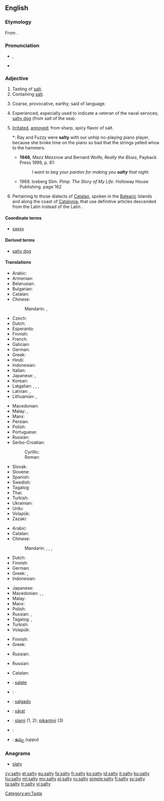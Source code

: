 ==English==

===Etymology===
From {{suffix|salt|y}}.

===Pronunciation===
* {{a|UK}} {{IPA|/ˈsɒl.ti/}}, {{X-SAMPA|/"sQl.ti/}}
* {{rhymes|ɒlti}}

===Adjective===
{{en-adj|salti|er}}

# Tasting of [[salt]].
# Containing [[salt]].
# {{figuratively}} Coarse, provocative, earthy; said of language.
# {{figuratively}} Experienced, especially used to indicate a veteran of the naval services; [[salty dog]] (from salt of the sea).
# {{US|_|slang}} [[irritated|Irritated]], [[annoyed]]; from sharp, spicy flavor of salt.
#*: Ray and Fuzzy were '''salty''' with our unhip no-playing piano player, because she broke time on the piano so bad that the strings yelled whoa to the hammers.
#* '''1946''', Mezz Mezzrow and Bernard Wolfe, ''Really the Blues'', Payback Press 1999, p. 61:
#*: ''I want to beg your pardon for making you '''salty''' that night.''
#* 1969. Iceberg Slim. ''Pimp: The Story of My Life''. Holloway House Publishing. page 162
# {{linguistics}} Pertaining to those dialects of [[Catalan]], spoken in the [[Balearic]] Islands and along the coast of [[Catalonia]], that use definitive articles descended from the Latin {{term|lang=la|ipse||self}} instead of the Latin {{term|lang=la|ille||that}}.

====Coordinate terms====
* {{sense|irritated attitude}} [[sassy]]

====Derived terms====
* {{sense|experienced sailor}} [[salty dog]]

====Translations====
{{trans-top|tasting of salt}}
* Arabic: {{t-|ar|مالح|tr=māliḥ}}
* Armenian: {{t-|hy|աղի|tr=aġi}}
* Belarusian: {{t-|be|салёны|tr=saljóny|sc=Cyrl}}
* Bulgarian: {{t+|bg|солен|tr=solén|sc=Cyrl}}
* Catalan: {{t-|ca|salat}}
* Chinese:
*: Mandarin: {{t+|cmn|鹹|sc=Hani}}, {{t+|cmn|咸|tr=xián|sc=Hani}}
* Czech: {{t+|cs|slaný}}
* Dutch: {{t+|nl|zout}}
* Esperanto: {{t-|eo|sala|xs=Esperanto}}
* Finnish: {{t+|fi|suolainen}}
* French: {{t+|fr|salé}}
* Galician: {{t+|gl|salado}}
* German: {{t+|de|salzig}}
* Greek: {{t+|el|αλμυρός|m|tr=almyrós}}
* Hindi: {{t-|hi|नमकीन|tr=namakīn|xs=Hindi}}
* Indonesian: {{t+|id|asin|xs=Indonesian}}
* Italian: {{t+|it|salato}}
* Japanese: {{t-|ja|塩っぱい|tr=しょっぱい, shoppai}}, {{t+|ja|塩辛い|tr=しおからい, shiokarai}}
* Korean: {{t|ko|짜다|tr=jjada|sc=Kore}}
* Latgalian: {{tø|ltg|suolejs|m}}, {{tø|ltg|suoleja|f}}, {{tø|ltg|syurs|m}}, {{tø|ltg|syura|f}}
* Latvian: {{t-|lv|sāļš|m}}, {{t-|lv|sāļa|f}}
* Lithuanian: {{t-|lt|sūrus|m}}, {{t-|lt|sūri|f}}
{{trans-mid}}
* Macedonian: {{t-|mk|солен|m|tr=sólen}} <!-- {{t-|mk|солена|f|tr=sólena}}, {{t-|mk|солено|n|tr=sóleno}} -->
* Malay: {{t-|ms|masin}}, {{t-|ms|asin}}
* Manx: {{t-|gv|sailjey}}
* Persian: {{t+|fa|نمکین|tr=namakin|xs=Persian}}
* Polish: {{t+|pl|słony}}
* Portuguese: {{t+|pt|salgado|m}}
* Russian: {{t+|ru|солёный|tr=soljónyj}}
* Serbo-Croatian:
*: Cyrillic: {{t-|sh|слан}}
*: Roman: {{t-|sh|slan}}
* Slovak: {{t-|sk|slaný}}
* Slovene: {{t+|sl|slan}}
* Spanish: {{t-|es|salado}}
* Swedish: {{t+|sv|salt}}
* Tagalog: {{t-|tl|maalat|xs=Tagalog}}
* Thai: {{t-|th|เค็ม|tr=khem|sc=Thai}}
* Turkish: {{t+|tr|tuzlu}}
* Ukrainian: {{t-|uk|солоний|tr=solónyj|sc=Cyrl}}
* Urdu: {{t-|ur|نمکین|tr=namakīn|xs=Urdu}}
* Volapük: {{t+|vo|salöfik}}
* Zazaki: {{tø|zza|solın}}
{{trans-bottom}}

{{trans-top|containing salt}}
* Arabic: {{t-|ar|ملحي|tr=mílḥiyy}}
* Catalan: {{t-|ca|salat}}
* Chinese:
*: Mandarin: {{t+|cmn|鹹|sc=Hani}}, {{t+|cmn|咸|tr=xián|sc=Hani}}, {{t+|cmn|鹽|alt=鹽的|sc=Hani}}, {{t+|cmn|盐|alt=盐的|tr=yán de|sc=Hani}}
* Dutch: {{t+|nl|zout}}
* Finnish: {{t+|fi|suolainen}}
* German: {{t+|de|salzhaltig}}
* Greek: {{t+|el|αλατούχος|m|f|tr=alatoúchos}}, {{t-|el|αλατώδης|m|f|tr=alatódis}}
* Indonesian: {{t+|id|asin|xs=Indonesian}}
{{trans-mid}}
* Japanese: {{t-|ja|塩っぱい|tr=しょっぱい, shoppai}}
* Macedonian: {{t-|mk|солен|m|tr=sólen}}, {{t-|mk|солена|f|tr=sólena}}, {{t-|mk|солено|n|tr=sóleno}}
* Malay: {{t-|ms|bergaram}}
* Manx: {{t-|gv|sailjey}}
* Polish: {{t+|pl|słony}}
* Russian: {{t+|ru|солёный|tr=soljónyj}}, {{t+|ru|соляной|tr=soljanój|sc=Cyrl}}
* Tagalog: {{t-|tl|maalat|xs=Tagalog}}, {{t-|tl|maasin|xs=Tagalog}}
* Turkish: {{t+|tr|tuzlu}}
* Volapük: {{t-|vo|salerik}}
{{trans-bottom}}

{{trans-top|of language: coarse, provocative}}
* Finnish: {{t+|fi|rasvainen}}
* Greek: {{t+|el|πνευματώδης|m|f|tr=pnevmatódis}}
{{trans-mid}}
* Russian: {{t+|ru|солёный|tr=soljónyj}}
{{trans-bottom}}

{{trans-top|experienced}}
* Russian: {{t+|ru|бывалый|tr=byvályj}}
{{trans-mid}}
{{trans-bottom}}

{{trans-top|pertaining to article usage in Catalan dialects}}
* Catalan: {{t-|ca|salat}}
{{trans-mid}}
{{trans-bottom}}

{{checktrans-top}}

* {{ttbc|ia}}: [[salate]]
{{trans-mid}}
* {{ttbc|no}}: {{l|no|salt}}
* {{ttbc|pt}}: [[salgado]]
* {{ttbc|ro}}: [[sărat]]
* {{ttbc|sk}}: [[slaný]] (1, 2); [[pikantný]] (3)
* {{ttbc|sv}}: {{t+|sv|salt}}
* {{ttbc|te}}: [[ఉప్పు]] (uppu)
{{trans-bottom}}

===Anagrams===
* [[slaty#English|slaty]]

[[Category:en:Taste]]

[[cy:salty]]
[[et:salty]]
[[eu:salty]]
[[fa:salty]]
[[fr:salty]]
[[ko:salty]]
[[id:salty]]
[[it:salty]]
[[ku:salty]]
[[hu:salty]]
[[ml:salty]]
[[my:salty]]
[[pl:salty]]
[[ru:salty]]
[[simple:salty]]
[[fi:salty]]
[[sv:salty]]
[[ta:salty]]
[[tr:salty]]
[[vi:salty]]
